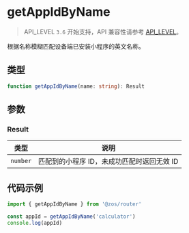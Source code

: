 # getAppIdByName

> API_LEVEL `3.6` 开始支持，API 兼容性请参考 [API_LEVEL](../../../../guides/framework/device/compatibility.md)。

根据名称模糊匹配设备端已安装小程序的英文名称。

## 类型

```ts
function getAppIdByName(name: string): Result
```

## 参数

### Result

| 类型                | 说明                                       |
| ------------------- | ------------------------------------------ |
| <code>number</code> | 匹配到的小程序 ID，未成功匹配时返回无效 ID |

## 代码示例

```js
import { getAppIdByName } from '@zos/router'

const appId = getAppIdByName('calculator')
console.log(appId)
```
